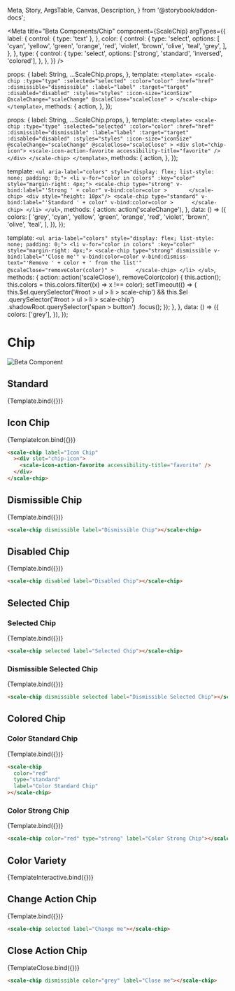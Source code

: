   Meta,
  Story,
  ArgsTable,
  Canvas,
  Description,
} from '@storybook/addon-docs';

<Meta
  title="Beta Components/Chip"
  component={ScaleChip}
  argTypes={{
    label: {
      control: { type: 'text' },
    },
    color: {
      control: {
        type: 'select',
        options: [
          'cyan',
          'yellow',
          'green',
          'orange',
          'red',
          'violet',
          'brown',
          'olive',
          'teal',
          'grey',
        ],
      },
    },
    type: {
      control: {
        type: 'select',
        options: ['strong', 'standard', 'inversed', 'colored'],
      },
    },
  }}
/>

  props: {
    label: String,
    ...ScaleChip.props,
  },
  template: `
    <template>
        <scale-chip
            :type="type"
            :selected="selected"
            :color="color"
            :href="href"
            :dismissible="dismissible"
            :label="label"
            :target="target"
            :disabled="disabled"
            :styles="styles"
            :icon-size="iconSize"
            @scaleChange="scaleChange"
            @scaleClose="scaleClose"
        >
        </scale-chip>
    </template>
  `,
  methods: {
    action,
  },
});

  props: {
    label: String,
    ...ScaleChip.props,
  },
  template: `
    <template>
        <scale-chip
            :type="type"
            :selected="selected"
            :color="color"
            :href="href"
            :dismissible="dismissible"
            :label="label"
            :target="target"
            :disabled="disabled"
            :styles="styles"
            :icon-size="iconSize"
            @scaleChange="scaleChange"
            @scaleClose="scaleClose"
        >
        <div slot="chip-icon">
            <scale-icon-action-favorite accessibility-title="favorite" />
        </div>
        </scale-chip>
    </template>
  `,
  methods: {
    action,
  },
});

  template: `
      <ul aria-label="colors" style="display: flex; list-style: none; padding: 0;">
          <li v-for="color in colors" :key="color" style="margin-right: 4px;">
            <scale-chip
                type="strong"
                v-bind:label="'Strong ' + color"
                v-bind:color=color
            >      
            </scale-chip>
            <div style="height: 10px"/>
             <scale-chip
                type="standard"
                v-bind:label="'Standard ' + color"
                v-bind:color=color
            >     
            </scale-chip>
          </li>
      </ul>
  `,
  methods: {
    action: action('scaleChange'),
  },
  data: () => ({
    colors: [
      'grey',
      'cyan',
      'yellow',
      'green',
      'orange',
      'red',
      'violet',
      'brown',
      'olive',
      'teal',
    ],
  }),
});

  template: `
      <ul aria-label="colors" style="display: flex; list-style: none; padding: 0;">
          <li v-for="color in colors" :key="color" style="margin-right: 4px;">
            <scale-chip
                type="strong"
                dismissible
                v-bind:label="'Close me'"
                v-bind:color=color
                v-bind:dismiss-text="'Remove ' + color + ' from the list'"
                @scaleClose="removeColor(color)"
            >      
            </scale-chip>
          </li>
      </ul>
  `,
  methods: {
    action: action('scaleClose'),
    removeColor(color) {
      this.action();
      this.colors = this.colors.filter((x) => x !== color);
      setTimeout(() => {
        this.$el.querySelector('#root > ul > li > scale-chip') &&
          this.$el
            .querySelector('#root > ul > li > scale-chip')
            .shadowRoot.querySelector('span > button')
            .focus();
      });
    },
  },
  data: () => ({
    colors: ['grey'],
  }),
});

<div
  style={{
    display: 'inline-flex',
    alignItems: 'center',
    justifyContent: 'space-between',
    width: '100%',
  }}
>
  <h1>Chip</h1>
  <img src="assets/beta.png" alt="Beta Component" />
</div>

## Standard

<Canvas withSource="none">
  <Story
    name="Standard"
    args={{
      label: 'Chip label',
    }}
  >
    {Template.bind({})}
  </Story>
</Canvas>

<ArgsTable story="Standard" />

## Icon Chip

<Canvas withSource="none">
  <Story
    name="Icon Chip"
    args={{
      label: 'Icon Chip',
    }}
  >
    {TemplateIcon.bind({})}
  </Story>
</Canvas>

```html
<scale-chip label="Icon Chip"
  ><div slot="chip-icon">
    <scale-icon-action-favorite accessibility-title="favorite" />
  </div>
</scale-chip>
```

## Dismissible Chip

<Canvas withSource="none">
  <Story
    name="Dismissible Chip"
    args={{
      label: 'Dismissible Chip',
      dismissible: true,
    }}
  >
    {Template.bind({})}
  </Story>
</Canvas>

```html
<scale-chip dismissible label="Dismissible Chip"></scale-chip>
```

## Disabled Chip

<Canvas withSource="none">
  <Story
    name="Disabled Chip"
    args={{
      label: 'Disabled Chip',
      disabled: true,
    }}
  >
    {Template.bind({})}
  </Story>
</Canvas>

```html
<scale-chip disabled label="Disabled Chip"></scale-chip>
```

## Selected Chip

### Selected Chip

<Canvas withSource="none">
  <Story
    name="Selected Chip"
    args={{
      label: 'Selected Chip',
      selected: true,
    }}
  >
    {Template.bind({})}
  </Story>
</Canvas>

```html
<scale-chip selected label="Selected Chip"></scale-chip>
```

### Dismissible Selected Chip

<Canvas withSource="none">
  <Story
    name="Dismissible Selected Chip"
    args={{
      label: 'Dismissible Selected Chip',
      dismissible: true,
      selected: true,
    }}
  >
    {Template.bind({})}
  </Story>
</Canvas>

```html
<scale-chip dismissible selected label="Dismissible Selected Chip"></scale-chip>
```

## Colored Chip

### Color Standard Chip

<Canvas withSource="none">
  <Story
    name="Color Standard Chip"
    args={{
      label: 'Color Standard Chip',
      color: 'red',
    }}
  >
    {Template.bind({})}
  </Story>
</Canvas>

```html
<scale-chip
  color="red"
  type="standard"
  label="Color Standard Chip"
></scale-chip>
```

### Color Strong Chip

<Canvas withSource="none">
  <Story
    name="Color Strong Chip"
    args={{
      label: 'Color Strong Chip',
      color: 'red',
      type: 'strong',
    }}
  >
    {Template.bind({})}
  </Story>
</Canvas>

```html
<scale-chip color="red" type="strong" label="Color Strong Chip"></scale-chip>
```

## Color Variety

<Canvas withSource="none">
  <Story name="Colors">{TemplateInteractive.bind({})}</Story>
</Canvas>

## Change Action Chip

<Canvas withSource="none">
  <Story
    name="Change Action Chip"
    args={{
      label: 'Change me',
      selected: true,
    }}
  >
    {Template.bind({})}
  </Story>
</Canvas>

```html
<scale-chip selected label="Change me"></scale-chip>
```

## Close Action Chip

<Canvas withSource="none">
  <Story name="Close Action Chip">{TemplateClose.bind({})}</Story>
</Canvas>

```html
<scale-chip dismissible color="grey" label="Close me"></scale-chip>
```

